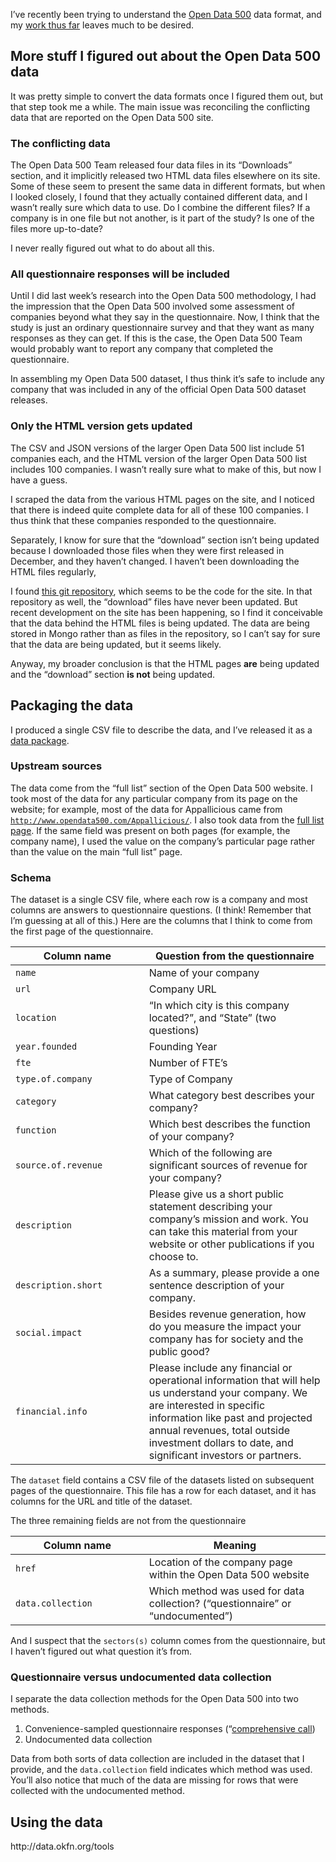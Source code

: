I've recently been trying to understand the
[Open Data 500](http://www.opendata500.com) data format,
and my [work thus far](/!/open-data-500-data-dictionary)
leaves much to be desired.

## More stuff I figured out about the Open Data 500 data
It was pretty simple to convert the data formats once I figured them out, but
that step took me a while. The main issue was reconciling the conflicting data
that are reported on the Open Data 500 site.

### The conflicting data
The Open Data 500 Team released four data files in its "Downloads" section,
and it implicitly released two HTML data files elsewhere on its site.
Some of these seem to present the same data in different formats, but when
I looked closely, I found that they actually contained different data, and
I wasn't really sure which data to use. Do I combine the different files?
If a company is in one file but not another, is it part of the study?
Is one of the files more up-to-date?

I never really figured out what to do about all this.

### All questionnaire responses will be included
Until I did last week's research into the Open Data 500 methodology,
I had the impression that the Open Data 500 involved some assessment of
companies beyond what they say in the questionnaire. Now, I think that
the study is just an ordinary questionnaire survey and that they want as
many responses as they can get. If this is the case, the Open Data 500 Team
would probably want to report any company that completed the questionnaire.

In assembling my Open Data 500 dataset, I thus think it's safe to include
any company that was included in any of the official Open Data 500 dataset
releases.

### Only the HTML version gets updated
The CSV and JSON versions of the larger Open Data 500 list include
51 companies each, and the HTML version of the larger Open Data 500 list
includes 100 companies. I wasn't really sure what to make of this, but now
I have a guess.

I scraped the data from the various HTML pages on the site, and I noticed
that there is indeed quite complete data for all of these 100 companies.
I thus think that these companies responded to the questionnaire.

Separately, I know for sure that the "download"
section isn't being updated because I downloaded those files when they
were first released in December, and they haven't changed. I haven't
been downloading the HTML files regularly, 

I found [this git repository](https://github.com/GovLab/OpenData500),
which seems to be the code for the site. In that repository as well,
the "download" files have never been updated. But recent development on
the site has been happening, so I find it conceivable that the data behind
the HTML files is being updated. The data are being stored in Mongo rather
than as files in the repository, so I can't say for sure that the data are
being updated, but it seems likely.

Anyway, my broader conclusion is that the HTML pages **are** being updated and
the "download" section **is not** being updated.

## Packaging the data
I produced a single CSV file to describe the data, and I've released it
as a [data package]().

### Upstream sources
The data come from the "full list" section of the Open Data 500 website.
I took most of the data for any particular company from its page on the website;
for example, most of the data for Appallicious came from
[`http://www.opendata500.com/Appallicious/`](http://www.opendata500.com/Appallicious/).
I also took data from the [full list page](http://www.opendata500.com/candidates).
If the same field was present on both pages (for example, the company name),
I used the value on the company's particular page rather than the value on the
main "full list" page.

### Schema
The dataset is a single CSV file, where each row is a company and most columns
are answers to questionnaire questions. (I think! Remember that I'm guessing at
all of this.) Here are the columns that I think to come from the first page of
the questionnaire.

Column name             | Question from the questionnaire
----------------------- | -------------------------------
`name`                  | Name of your company
`url`                   | Company URL
`location`              | "In which city is this company located?", and "State" (two questions)
`year.founded`          | Founding Year
`fte`                   | Number of FTE's
`type.of.company`       | Type of Company
`category`              | What category best describes your company?
`function`              | Which best describes the function of your company?
`source.of.revenue`     | Which of the following are significant sources of revenue for your company?
`description`           | Please give us a short public statement describing your company’s mission and work. You can take this material from your website or other publications if you choose to.
`description.short`     | As a summary, please provide a one sentence description of your company.
`social.impact`         | Besides revenue generation, how do you measure the impact your company has for society and the public good? 
`financial.info`        | Please include any financial or operational information that will help us understand your company. We are interested in specific information like past and projected annual revenues, total outside investment dollars to date, and significant investors or partners. 

The `dataset` field contains a CSV file of the datasets listed on subsequent
pages of the questionnaire. This file has a row for each dataset, and it has
columns for the URL and title of the dataset.

The three remaining fields are not from the questionnaire

Column name             | Meaning
----------------------- | -------------------------------
`href`                  | Location of the company page within the Open Data 500 website
`data.collection`       | Which method was used for data collection? ("questionnaire" or "undocumented")

And I suspect that the `sectors(s)` column comes from the questionnaire,
but I haven't figured out what question it's from.

### Questionnaire versus undocumented data collection
I separate the data collection methods for the Open Data 500 into two methods.

1. Convenience-sampled questionnaire responses
    ("[comprehensive call](#comprehensive-call-sampling-strategy))
2. Undocumented data collection

Data from both sorts of data collection are included in the dataset that I
provide, and the `data.collection` field indicates which method was used.
You'll also notice that much of the data are missing for rows that were
collected with the undocumented method.

## Using the data

http://data.okfn.org/tools
